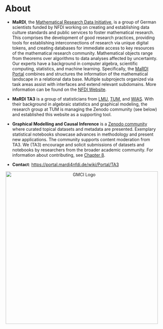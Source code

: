 # About {.unnumbered}

-   **MaRDI**, the [Mathematical Research Data Initiative](https://www.mardi4nfdi.de/about/mission), is a group of German scientists funded by NFDI working on creating and establishing data culture standards and public services to foster mathematical research. This comprises the development of good research practices, providing tools for establishing interconnections of research via unique digital tokens, and creating databases for immediate access to key resources of the mathematical research community. Mathematical objects range from theorems over algorithms to data analyses affected by uncertainty. Our experts have a background in computer algebra, scientific computing, statistics, and machine learning. Specifically, the [MaRDI Portal](https://portal.mardi4nfdi.de/wiki/Portal) combines and structures the information of the mathematical landscape in a relational data base. Multiple subprojects organized via task areas assist with interfaces and extend relevant subdomains. More information can be found on the [NFDI Website](https://www.nfdi.de/mardi/?lang=en).

-   **MaRDI TA3** is a group of statisticians from [LMU](https://www.slds.stat.uni-muenchen.de/people/bischl/), [TUM](https://www.math.cit.tum.de/math/personen/professuren/drton-mathias/), and [WIAS](https://www.wias-berlin.de/research/rgs/fg6/). With their background in algebraic statistics and graphical modeling, the research group at TUM is managing the Zenodo community (see below) and established this website as a supporting tool.

-   **Graphical Modelling and Causal Inference** is a [Zenodo community](https://zenodo.org/communities/mardigmci/records?q=&l=list&p=1&s=10) where curated topical datasets and metadata are presented. Exemplary statistical notebooks showcase advances in methodology and present new applications. The community supports content moderation from TA3. We (TA3) encourage and solicit submissions of datasets and notebooks by researchers from the broader academic community. For information about contributing, see [Chapter 8](contribute.qmd).

-   **Contact**: <https://portal.mardi4nfdi.de/wiki/Portal/TA3>

```{=html}
<center>
  <img src="images/logo.png" alt="GMCI Logo" width="500"/>
</center>
```
